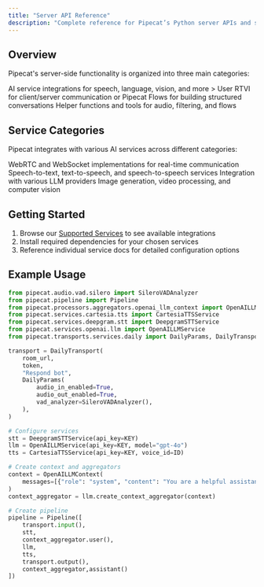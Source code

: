```yaml
---
title: "Server API Reference"
description: "Complete reference for Pipecat’s Python server APIs and services"
---
```


## Overview

Pipecat's server-side functionality is organized into three main categories:

<CardGroup cols={3}>
  <Card
    title="Services"
    icon="puzzle-piece"
    href="/server/services/supported-services"
  >
    AI service integrations for speech, language, vision, and more
  </Card>
  <Card title="Frameworks" icon="puzzle" href="/server/frameworks">
    > User RTVI for client/server communication or Pipecat Flows for building structured conversations
  </Card>

  <Card title="Utilities" icon="wrench" href="/server/utilities">
    Helper functions and tools for audio, filtering, and flows
  </Card>
</CardGroup>

## Service Categories

Pipecat integrates with various AI services across different categories:

<CardGroup cols={2}>
  <Card title="Transport" icon="network-wired">
    WebRTC and WebSocket implementations for real-time communication
  </Card>
  <Card title="Speech Processing" icon="waveform-lines">
    Speech-to-text, text-to-speech, and speech-to-speech services
  </Card>
  <Card title="Language Models" icon="brain">
    Integration with various LLM providers
  </Card>
  <Card title="Vision & Media" icon="image">
    Image generation, video processing, and computer vision
  </Card>
</CardGroup>

## Getting Started

1. Browse our [Supported Services](/server/services/supported-services) to see available integrations
2. Install required dependencies for your chosen services
3. Reference individual service docs for detailed configuration options

## Example Usage

```python
from pipecat.audio.vad.silero import SileroVADAnalyzer
from pipecat.pipeline import Pipeline
from pipecat.processors.aggregators.openai_llm_context import OpenAILLMContext
from pipecat.services.cartesia.tts import CartesiaTTSService
from pipecat.services.deepgram.stt import DeepgramSTTService
from pipecat.services.openai.llm import OpenAILLMService
from pipecat.transports.services.daily import DailyParams, DailyTransport

transport = DailyTransport(
    room_url,
    token,
    "Respond bot",
    DailyParams(
        audio_in_enabled=True,
        audio_out_enabled=True,
        vad_analyzer=SileroVADAnalyzer(),
    ),
)

# Configure services
stt = DeepgramSTTService(api_key=KEY)
llm = OpenAILLMService(api_key=KEY, model="gpt-4o")
tts = CartesiaTTSService(api_key=KEY, voice_id=ID)

# Create context and aggregators
context = OpenAILLMContext(
    messages=[{"role": "system", "content": "You are a helpful assistant."}]
)
context_aggregator = llm.create_context_aggregator(context)

# Create pipeline
pipeline = Pipeline([
    transport.input(),
    stt,
    context_aggregator.user(),
    llm,
    tts,
    transport.output(),
    context_aggregator,assistant()
])
```
